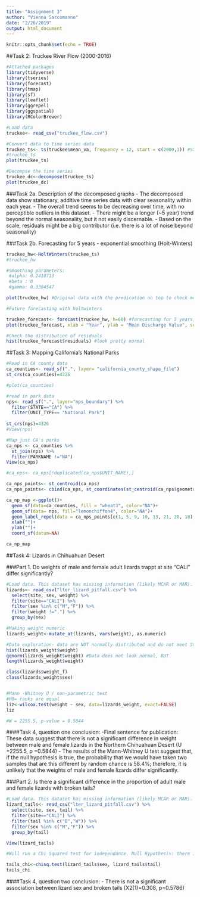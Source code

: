 ```yaml
---
title: "Assignment 3"
author: "Vienna Saccomanno"
date: "2/26/2019"
output: html_document
---
```


```r
knitr::opts_chunk$set(echo = TRUE)
```

##Task 2: Truckee River Flow (2000-2016)

```r
#Attached packages
library(tidyverse)
library(tseries)
library(forecast)
library(tmap)
library(sf)
library(leaflet)
library(ggrepel)
library(ggspatial)
library(RColorBrewer)
```

```r
#Load data
truckee<- read_csv("truckee_flow.csv")

#Convert data to time series data
truckee_ts<- ts(truckee$mean_va, frequency = 12, start = c(2000,1)) #Start in January, 2000
#truckee_ts
plot(truckee_ts)

#Decompse the time series
truckee_dc<-decompose(truckee_ts)
plot(truckee_dc)
```

###Task 2a. Description of the decomposed graphs
- The decomposed data show stationary, additive time series data with clear seasonality within each year.
- The overall trend seems to be decreasing over time, with no perceptible outliers in this dataset.
- There might be a longer (~5 year) trend beyond the normal seasonality, but it not easily discernable. 
- Based on the scale, residuals might be a big contributor (i.e. there is a lot of noise beyond seasonality)



###Task 2b. Forecasting for 5 years - exponential smoothing (Holt-Winters)
```r

truckee_hw<-HoltWinters(truckee_ts)
#truckee_hw

#Smoothing parameters:
 #alpha: 0.2418713
 #beta : 0
 #gamma: 0.3384547

plot(truckee_hw) #Original data with the predication on top to check model accuracy (not yet forecasting)

#Future forecasting with holtwinters

truckee_forecast<- forecast(truckee_hw, h=60) #forecasting for 5 years, 60 months
plot(truckee_forecast, xlab = "Year", ylab = "Mean Discharge Value", sub = "Exponential smoothing of predictions about the Truckee River's future discharge. Data:USGS")

#Check the distribution of residuals
hist(truckee_forecast$residuals) #look pretty normal
```

##Task 3: Mapping California's National Parks
```r

#Read in CA county data
ca_counties<- read_sf(".", layer= "california_county_shape_file")
st_crs(ca_counties)=4326

#plot(ca_counties)

```

```r
#read in park data
nps<- read_sf(".", layer="nps_boundary") %>% 
  filter(STATE=="CA") %>% 
  filter(UNIT_TYPE== "National Park") 
  
st_crs(nps)=4326
#View(nps)
```

```r
#Map just CA's parks
ca_nps <- ca_counties %>% 
  st_join(nps) %>% 
  filter(PARKNAME !="NA")
View(ca_nps)

#ca_nps<- ca_nps[!duplicated(ca_nps$UNIT_NAME),]

ca_nps_points<- st_centroid(ca_nps)
ca_nps_points<- cbind(ca_nps, st_coordinates(st_centroid(ca_nps$geometry)))

ca_np_map <-ggplot()+
  geom_sf(data=ca_counties, fill = "wheat3", color="NA")+
  geom_sf(data= nps, fill="lemonchiffon4", color="NA")+
  geom_label_repel(data = ca_nps_points[c(1, 5, 9, 10, 13, 21, 20, 18),], aes(x=X, y=Y, label=UNIT_NAME), nudge_x = -1, nudge_y = 1)+
  xlab("")+
  ylab("")+
  coord_sf(datum=NA) 

ca_np_map

```

##Task 4: Lizards in Chihuahuan Desert

###Part 1. Do weights of male and female adult lizards trappt at site "CALI" differ significantly?

```r
#Load data. This dataset has missing information (likely MCAR or MAR). My approach will be listwise deletion because this is a large dataset (n=132 without missings)
lizards<- read_csv("lter_lizard_pitfall.csv") %>% 
  select(site, sex, weight) %>% 
  filter(site=="CALI") %>% 
  filter(sex %in% c("M","F")) %>% 
  filter(weight !=".") %>% 
  group_by(sex)

#Making weight numeric
lizards_weight<-mutate_at(lizards, vars(weight), as.numeric)

#Data exploration- data are NOT normally distributed and do not meet Student's T-test assumptions.
hist(lizards_weight$weight)
qqnorm(lizards_weight$weight) #Data does not look normal, BUT
length(lizards_weight$weight)

class(lizards$weight_f)
class(lizards_weight$sex)


#Mann -Whitney U / non-parametric test
#H0= ranks are equal
liz<-wilcox.test(weight ~ sex, data=lizards_weight, exact=FALSE)
liz

#W = 2255.5, p-value = 0.5844

```

####Task 4, question one conclusion:
-Final sentence for publication: These data suggest that there is not a significant difference in weight between male and female lizards in the Northern Chihuahuan Desert (U =2255.5, p =0.5844)
- The results of the Mann-Whitney U test suggest that, if the null hypothesis is true, the probability that we would have taken two samples that are this different by random chance is 58.4%; therefore, it is unlikely that the weights of male and female lizards differ significantly.


###Part 2. Is there a significant difference in the proportion of adult male and female lizards with broken tails?

```r

#Load data. This dataset has missing information (likely MCAR or MAR). My approach will be listwise deletion because this is a large dataset (n=132 without missings)
lizard_tails<- read_csv("lter_lizard_pitfall.csv") %>% 
  select(site, sex, tail) %>% 
  filter(site=="CALI") %>% 
  filter(tail %in% c("B","W")) %>% 
  filter(sex %in% c("M","F")) %>% 
  group_by(tail)

View(lizard_tails)

#Will run a Chi Squared test for independance. Null Hypothesis: there is no association between sex and broken tails.

tails_chi<-chisq.test(lizard_tails$sex, lizard_tails$tail)
tails_chi
```

####Task 4, question two conclusion:
- There is not a significant association between lizard sex and broken tails (X2(1)=0.308, p=0.5786)